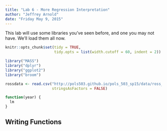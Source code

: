 ```yaml
---
title: "Lab 6 - More Regression Interpretation"
author: "Jeffrey Arnold"
date: "Friday May 9, 2015"
---
```

This lab will use some libraries you've seen before, and one you may not have. We'll load them all now.

```r
knitr::opts_chunk$set(tidy = TRUE,
                      tidy.opts = list(width.cutoff = 60, indent = 2))
```

```r
library("MASS")
library("dplyr")
library("ggplot2")
library("broom")
```



```r
rossdata <- read.csv("http://pols503.github.io/pols_503_sp15/data/ross_2012.csv",
                     stringsAsFactors = FALSE)
```


```r
function(year) {
  lm 
}
```


## Writing Functions
